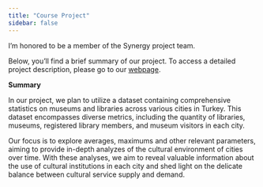```yaml
---
title: "Course Project"
sidebar: false 
---
```


I'm honored to be a member of the Synergy project team.

Below, you'll find a brief summary of our project. To access a detailed project description, please go to our [webpage](https://emu-hacettepe-analytics.github.io/emu430-fall2023-team-synergy/).

**Summary**

In our project, we plan to utilize a dataset containing comprehensive statistics on museums and libraries across various cities in Turkey. This dataset encompasses diverse metrics, including the quantity of libraries, museums, registered library members, and museum visitors in each city.

Our focus is to explore averages, maximums and other relevant parameters, aiming to provide in-depth analyzes of the cultural environment of cities over time. With these analyses, we aim to reveal valuable information about the use of cultural institutions in each city and shed light on the delicate balance between cultural service supply and demand.
